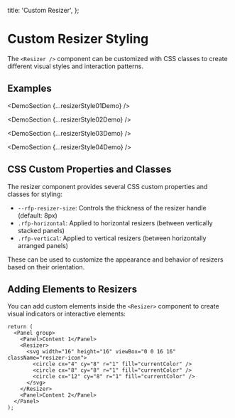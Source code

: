 
  title: 'Custom Resizer',
};

# Custom Resizer Styling

The `<Resizer />` component can be customized with CSS classes to create different visual styles and interaction patterns.

## Examples

<DemoSection {...resizerStyle01Demo} />

<DemoSection {...resizerStyle02Demo} />

<DemoSection {...resizerStyle03Demo} />

<DemoSection {...resizerStyle04Demo} />

## CSS Custom Properties and Classes

The resizer component provides several CSS custom properties and classes for styling:

- `--rfp-resizer-size`: Controls the thickness of the resizer handle (default: 8px)
- `.rfp-horizontal`: Applied to horizontal resizers (between vertically stacked panels)
- `.rfp-vertical`: Applied to vertical resizers (between horizontally arranged panels)

These can be used to customize the appearance and behavior of resizers based on their orientation.

## Adding Elements to Resizers

You can add custom elements inside the `<Resizer>` component to create visual indicators or interactive elements:

```tsx
return (
  <Panel group>
    <Panel>Content 1</Panel>
    <Resizer>
      <svg width="16" height="16" viewBox="0 0 16 16" className="resizer-icon">
        <circle cx="4" cy="8" r="1" fill="currentColor" />
        <circle cx="8" cy="8" r="1" fill="currentColor" />
        <circle cx="12" cy="8" r="1" fill="currentColor" />
      </svg>
    </Resizer>
    <Panel>Content 2</Panel>
  </Panel>
);
```
